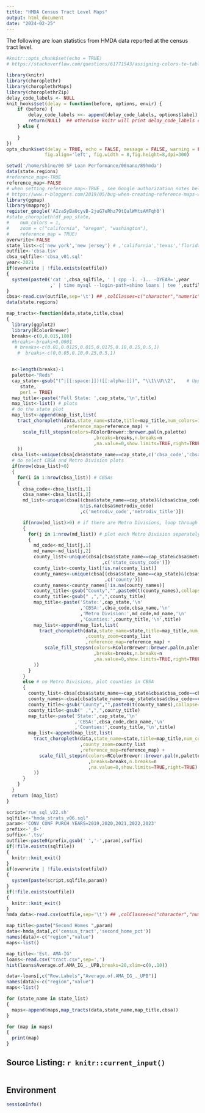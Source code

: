 ```yaml
---
title: "HMDA Census Tract Level Maps"
output: html_document
date: "2024-02-25"
---
```

The following are loan statistics from HMDA data reported at the census tract level.

```r
#knitr::opts_chunk$set(echo = TRUE)
# https://stackoverflow.com/questions/61771543/assigning-colors-to-table-values-using-choroplethr

library(knitr)
library(choroplethr)
library(choroplethrMaps)
library(choroplethrZip)
delay_code_labels <- NULL
knit_hooks$set(delay = function(before, options, envir) {
    if (before) {
        delay_code_labels <<- append(delay_code_labels, options$label)
        return(NULL)  ## otherwise knitr will print delay_code_labels every time
    } else {
        
    }
})
opts_chunk$set(delay = TRUE, echo = FALSE, message = FALSE, warning = FALSE, 
              fig.align='left', fig.width = 8,fig.height=8,dpi=300)

```

```r
setwd('/home/shino/00 SF Loan Performance/00nano/89hmda')
data(state.regions)
#reference_map<-TRUE
reference_map<-FALSE
# when setting reference_map<-TRUE , see Google authorization notes below
# https://www.r-bloggers.com/2019/05/bug-when-creating-reference-maps-with-choroplethr/
library(ggmap)
library(mapproj)
register_google('AIzaSyBaOcyvB-2juG7eRhz79tQalWMtsAMFqh0')
#state_choropleth(df_pop_state,
#    num_colors = 1,
#    zoom = c("california", "oregon", "washington"),
#    reference_map = TRUE)
overwrite<-FALSE
state_list<-c('new york','new jersey') # ,'california','texas','florida')
outfile<-'cbsa.tsv'
cbsa_sqlfile<-'cbsa_v01.sql'
year<-2021
if(overwrite | !file.exists(outfile))
{
  system(paste0('cat ',cbsa_sqlfile, ' | cpp -I. -I.. -DYEAR=',year
                ,' | time mysql --login-path=shino loans | tee ',outfile))
}
cbsa<-read.csv(outfile,sep='\t') ## ,colClasses=c("character","numeric"))
data(state.regions)
```

```r
map_tracts<-function(data,state,title,cbsa)
{
  library(ggplot2)
  library(RColorBrewer)
  breaks<-c(0,0.015,100)
  #breaks<-breaks+0.0001
   # breaks<-c(0.01,0.0125,0.015,0.0175,0.10,0.25,0.5,1)
    #  breaks<-c(0,0.05,0.10,0.25,0.5,1)


  n<-length(breaks)-1
  palette<-"Reds"
  cap_state<-gsub("(^|[[:space:]])([[:alpha:]])", "\\1\\U\\2",    # Uppercase with Base R
     state,
     perl = TRUE)
  map_title<-paste('Full State: ',cap_state,'\n',title)
  map_list<-list() # plots
  # do the state plot
  map_list<-append(map_list,list(
    tract_choropleth(data,state_name=state,title=map_title,num_colors=1
                     ,reference_map=reference_map) +
      scale_fill_stepsn(colors=RColorBrewer::brewer.pal(n,palette)
                                ,breaks=breaks,n.breaks=n
                                ,na.value=0,show.limits=TRUE,right=TRUE)
    ))
  cbsa_list<-unique(cbsa[cbsa$state_name==cap_state,c('cbsa_code','cbsa_title')])
  # do select CBSA and Metro Division plots
  if(nrow(cbsa_list)>0)
  {
    for(i in 1:nrow(cbsa_list)) # CBSAs
    {
      cbsa_code<-cbsa_list[i,1]
      cbsa_name<-cbsa_list[i,2]
      md_list<-unique(cbsa[(cbsa$state_name==cap_state)&(cbsa$cbsa_code==cbsa_code)
                           &!is.na(cbsa$metrodiv_code)
                           ,c('metrodiv_code','metrodiv_title')])

      if(nrow(md_list)>0) # if there are Metro Divisions, loop through them
      {
        for(j in 1:nrow(md_list)) # plot each Metro Division seperately
        {
          md_code<-md_list[j,1]
          md_name<-md_list[j,2] 
          county_list<-unique(cbsa[cbsa$state_name==cap_state&cbsa$metrodiv_code==md_code
                                   ,c('state_county_code')])
          county_list<-county_list[!is.na(county_list)]
          county_names<-unique(cbsa[(cbsa$state_name==cap_state)&(cbsa$metrodiv_code==md_code)
                                    ,c('county')])
          county_names<-county_names[!is.na(county_names)]
          county_title<-gsub("County","",paste0(t(county_names),collapse=','))
          county_title<-gsub(" ,",",",county_title)
          map_title<-paste('State:',cap_state,'\n'
                           ,'CBSA:',cbsa_code,cbsa_name,'\n'
                           ,'Metro Division:',md_code,md_name,'\n'
                           ,'Counties:',county_title,'\n',title)
          map_list<-append(map_list,list(
            tract_choropleth(data,state_name=state,title=map_title,num_colors=1
                             ,county_zoom=county_list
                             ,reference_map=reference_map) +
              scale_fill_stepsn(colors=RColorBrewer::brewer.pal(n,palette)
                                ,breaks=breaks,n.breaks=n
                                ,na.value=0,show.limits=TRUE,right=TRUE)
          ))
        }        
      }
      else # no Metro Divisions, plot counties in CBSA
      {
        county_list<-cbsa[cbsa$state_name==cap_state&cbsa$cbsa_code==cbsa_code,c('state_county_code')]
        county_names<-cbsa[cbsa$state_name==cap_state&cbsa$cbsa_code==cbsa_code,c('county')]
        county_title<-gsub("County","",paste0(t(county_names),collapse=','))
        county_title<-gsub(" ,",",",county_title)
        map_title<-paste('State:',cap_state,'\n'
                         ,'CBSA:',cbsa_code,cbsa_name,'\n'
                         ,'Counties:',county_title,'\n',title)
        map_list<-append(map_list,list(
          tract_choropleth(data,state_name=state,title=map_title,num_colors=1
                           ,county_zoom=county_list
                           ,reference_map=reference_map) + 
            scale_fill_stepsn(colors=RColorBrewer::brewer.pal(n,palette)
                              ,breaks=breaks,n.breaks=n
                              ,na.value=0,show.limits=TRUE,right=TRUE)
          ))
      }
    }
  }
  return (map_list)
}

```

```r
script='run_sql_v22.sh'
sqlfile<-"hmda_strats_v06.sql"
param<-'CONV CONF PURCH YEARS=2019,2020,2021,2022,2023'
prefix<-'_0-'
suffix<-'.tsv'
outfile<-paste0(prefix,gsub(' ','-',param),suffix)
if(!file.exists(sqlfile))
{
  knitr::knit_exit()
}
if(overwrite | !file.exists(outfile))
{
  system(paste(script,sqlfile,param))
}
if(!file.exists(outfile))
{
  knitr::knit_exit()
}
hmda_data<-read.csv(outfile,sep='\t') ## ,colClasses=c("character","numeric"))
```




```r

map_title<-paste("Second Homes ",param)
data<-hmda_data[,c('census_tract','second_home_pct')]
names(data)<-c("region","value")
maps<-list()
```

```r
map_title<-'Est. AMA-IG'
loans<-read.csv("tract.csv",sep=',')
hist(loans$Average.of.AMA_IG_._UPB,breaks=20,xlim=c(0,.10))

data<-loans[,c("Row.Labels","Average.of.AMA_IG_._UPB")]
names(data)<-c("region","value")
maps<-list()
```

```r
for (state_name in state_list)
{
  maps<-append(maps,map_tracts(data,state_name,map_title,cbsa))
}
```

```r
for (map in maps)
{
  print(map)
}
```

<!-- ## Cashout Refi -->

<!-- ```{r cashout} -->

<!-- map_title<-paste("Cashout Refis",year) -->
<!-- maps<-list() -->
<!-- data<-hmda_data[,c('census_tract','cashout_pct')] -->
<!-- names(data)<-c("region","value") -->
<!-- ``` -->

<!-- ```{r, include=FALSE} -->
<!-- for (state_name in state_list) -->
<!-- { -->
<!--   maps<-append(maps,map_tracts(data,state_name,map_title,cbsa)) -->
<!-- } -->
<!-- ``` -->

<!-- ```{r} -->
<!-- for (map in maps) -->
<!-- { -->
<!--   print(map) -->
<!-- } -->
<!-- ``` -->

<!-- ## Low Income (LMI) Loans -->

<!-- ```{r lmi} -->
<!-- map_title<-paste("LMI Loans (<80% AMI) in",year) -->
<!-- maps<-list() -->
<!-- data<-hmda_data[,c('census_tract','lmi_pct')] -->
<!-- names(data)<-c("region","value") -->
<!-- ``` -->

<!-- ```{r, include=FALSE} -->
<!-- for (state_name in state_list) -->
<!-- { -->
<!--   maps<-append(maps,map_tracts(data,state_name,map_title, cbsa)) -->
<!-- } -->
<!-- ``` -->

<!-- ```{r} -->
<!-- for (map in maps) -->
<!-- { -->
<!--   print(map) -->
<!-- } -->
<!-- ``` -->

## Source Listing: `r knitr::current_input()`

```r
```

## Environment
```r
sessionInfo()
```

